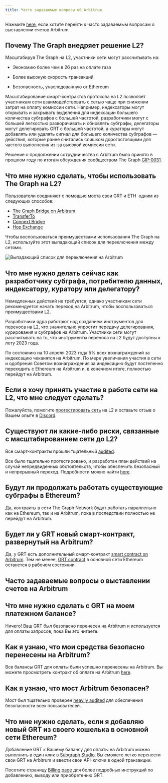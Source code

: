 ```yaml
---
title: Часто задаваемые вопросы об Arbitrum
---
```


Нажмите [here](#billing-on-arbitrum-faqs), если хотите перейти к часто задаваемым вопросам о выставлении счетов Arbitrum.

## Почему The Graph внедряет решение L2?

Масштабируя The Graph на L2, участники сети могут рассчитывать на:

-   Экономию более чем в 26 раз на оплате газа

-   Более высокую скорость транзакций

-   Безопасность, унаследованную от Ethereum

Масштабирование смарт-контрактов протокола на L2 позволяет участникам сети взаимодействовать с сетью чаще при снижении затрат на оплату комиссии сети. Например, индексаторы могут открывать и закрывать выделения для индексации большего количества субграфов с большей частотой, разработчики могут с большей легкостью разворачивать и обновлять субграфы, делегаторы могут делегировать GRT с большей частотой, а кураторы могут добавлять или удалять сигнал для большего количества субграфов — действия, которые ранее считались слишком дорогостоящими для частого выполнения из-за высокой комиссии сети.

Решение о продолжении сотрудничества с Arbitrum было принято в прошлом году по итогам обсуждения сообществом The Graph [GIP-0031](https://forum.thegraph.com/t/gip-0031-arbitrum-grt-bridge/3305).

## Что мне нужно сделать, чтобы использовать The Graph на L2?

Пользователи соединяют с помощью моста свои GRT и ETH  одним из следующих способов:

-   [The Graph Bridge on Arbitrum](https://bridge.arbitrum.io/?l2ChainId=42161)
-   [TransferTo](https://transferto.xyz/swap)
-   [Connext Bridge](https://bridge.connext.network/)
-   [Hop Exchange](https://app.hop.exchange/#/send?token=ETH)

Чтобы воспользоваться преимуществами использования The Graph на L2, используйте этот выпадающий список для переключения между сетями.

![Выпадающий список для переключения на Arbitrum](/img/arbitrum-screenshot-toggle.png)

## Что мне нужно делать сейчас как разработчику субграфа, потребителю данных, индексатору, куратору или делегатору?

Немедленных действий не требуется, однако участникам сети рекомендуется начать переход на Arbitrum, чтобы воспользоваться преимуществами L2.

Разработчики ядра работают над созданием инструментов для переноса на L2, что значительно упростит передачу делегирования, курирования и субграфов на Arbitrum. Участники сети могут рассчитывать на то, что инструменты переноса на L2 будут доступны к лету 2023 года.

По состоянию на 10 апреля 2023 года 5% всех вознаграждений за индексацию чеканятся на Arbitrum. По мере увеличения участия в сети и одобрения Советом вознаграждения за индексацию будут постепенно переходить с Ethereum на Arbitrum и, в конечном итоге, полностью перейдут на Arbitrum.

## Если я хочу принять участие в работе сети на L2, что мне следует сделать?

Пожалуйста, помогите [протестировать сеть](https://testnet.thegraph.com/explorer) на L2 и оставьте отзыв о Вашем опыте в [Discord](https://discord.gg/graphprotocol).

## Существуют ли какие-либо риски, связанные с масштабированием сети до L2?

Все смарт-контракты прошли тщательный [audited](https://github.com/graphprotocol/contracts/blob/dev/audits/OpenZeppelin/2022-07-graph-arbitrum-bridge-audit.pdf).

Все было тщательно протестировано, и разработан план действий на случай непредвиденных обстоятельств, чтобы обеспечить безопасный и непрерывный переход. Подробности можно найти [here](https://forum.thegraph.com/t/gip-0037-the-graph-arbitrum-deployment-with-linear-rewards-minted-in-l2/3551#risks-and-security-considerations-20).

## Будут ли продолжать работать существующие субграфы в Ethereum?

Да, контракты в сети The Graph Network будут работать параллельно как на Ethereum, так и на Arbitrum, пока в последствии полностью не перейдут на Arbitrum.

## Будет ли у GRT новый смарт-контракт, развернутый на Arbitrum?

Да, у GRT есть дополнительный смарт-контракт [smart contract on Arbitrum](https://arbiscan.io/address/0x9623063377ad1b27544c965ccd7342f7ea7e88c7). Тем не менее, [GRT contract](https://etherscan.io/token/0xc944e90c64b2c07662a292be6244bdf05cda44a7) в основной сети Ethereum останется в рабочем состоянии.

## Часто задаваемые вопросы о выставлении счетов на Arbitrum

## Что мне нужно сделать с GRT на моем платежном балансе?

Ничего! Ваш GRT был безопасно перенесен на Arbitrum и используется для оплаты запросов, пока Вы это читаете.

## Как я узнаю, что мои средства безопасно перенесены на Arbitrum?

Все балансы GRT для оплаты были успешно перенесены на Arbitrum. Вы можете просмотреть контракт об оплате на Arbitrum [here](https://arbiscan.io/address/0x1B07D3344188908Fb6DEcEac381f3eE63C48477a).

## Как я узнаю, что мост Arbitrum безопасен?

Мост был тщательно проверен [heavily audited](https://code4rena.com/contests/2022-10-the-graph-l2-bridge-contest) для обеспечения безопасности всех пользователей.

## Что мне нужно сделать, если я добавляю новый GRT из своего кошелька в основной сети Ethereum?

Добавление GRT к Вашему балансу для оплаты на Arbitrum можно выполнить в один клик в [Subgraph Studio](https://thegraph.com/studio/). Вы сможете легко перенести свои GRT на Arbitrum и ввести свои API-ключи в одной транзакции.

Посетите страницу [Billing page](https://thegraph.com/docs/en/billing/) для более подробных инструкций по добавлению, выводу или приобретению GRT.
